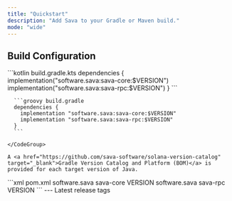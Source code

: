 ```yaml
---
title: "Quickstart"
description: "Add Sava to your Gradle or Maven build."
mode: "wide"
---
```


## Build Configuration

<Tabs>
  <Tab title="Gradle">
    <CodeGroup>
      ```kotlin build.gradle.kts
      dependencies {
        implementation("software.sava:sava-core:$VERSION")
        implementation("software.sava:sava-rpc:$VERSION")
      }
      ```

      ```groovy build.gradle
      dependencies {
        implementation "software.sava:sava-core:$VERSION"
        implementation "software.sava:sava-rpc:$VERSION"
      }
      ```

    </CodeGroup>

    A <a href="https://github.com/sava-software/solana-version-catalog" target="_blank">Gradle Version Catalog and Platform (BOM)</a> is provided for each target version of Java.

  </Tab>

  <Tab title="Maven">
      ```xml pom.xml
      <dependencies>
          <dependency>
              <groupId>software.sava</groupId>
              <artifactId>sava-core</artifactId>
              <version>VERSION</version>
          </dependency>
          <dependency>
              <groupId>software.sava</groupId>
              <artifactId>sava-rpc</artifactId>
              <version>VERSION</version>
          </dependency>
      </dependencies>
      ```
  </Tab>
</Tabs>
---

<Card title="Version Tags" icon="tags" horizontal={true} href="https://github.com/sava-software/sava/tags">
  Latest release tags
</Card>
